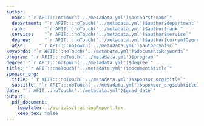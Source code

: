 ```yaml
---
author:
  name: "`r AFIT:::noTouch('../metadata.yml')$author$trname`"
  department: "`r AFIT:::noTouch('../metadata.yml')$author$department`"
  rank:       "`r AFIT:::noTouch('../metadata.yml')$author$rank`"
  service:    "`r AFIT:::noTouch('../metadata.yml')$author$service`"
  degree:     "`r AFIT:::noTouch('../metadata.yml')$author$currentDegree`"
  afsc:     "`r AFIT:::noTouch('../metadata.yml')$author$afsc`"
keywords: "`r AFIT:::noTouch('../metadata.yml')$document$keywords`"
program: "`r AFIT:::noTouch('../metadata.yml')$program`"
degree: "`r AFIT:::noTouch('../metadata.yml')$degree`"
title: "`r AFIT:::noTouch('../metadata.yml')$document$title`"
sponsor_org:
  title: "`r AFIT:::noTouch('../metadata.yml')$sponsor_org$title`"
  subtitle: "`r AFIT:::noTouch('../metadata.yml')$sponsor_org$subtitle`"
date: "`r AFIT:::noTouch('../metadata.yml')$grad_date`"
output: 
  pdf_document:
    template: ../scripts/trainingReport.tex
    keep_tex: false
---
```

